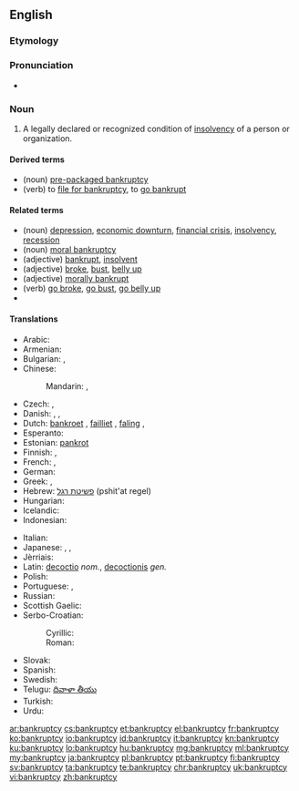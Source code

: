 ==English==
{{wikipedia}}

===Etymology===
{{suffix|bankrupt|cy}}

===Pronunciation===
* {{IPA|/ˈbæŋkrʌptsɪ/}}

===Noun===
{{en-noun|bankruptcies}}

# A legally declared or recognized condition of [[insolvency]] of a person or organization.

====Derived terms====
* (noun) [[pre-packaged bankruptcy]]
* (verb) to [[file for bankruptcy]], to [[go bankrupt]]

====Related terms====
* (noun) [[depression]],  [[economic downturn]], [[financial crisis]], [[insolvency]], [[recession]]
* (noun) {{qualifier|figuratively}} [[moral bankruptcy]]
* (adjective) [[bankrupt]], [[insolvent]]
* (adjective) {{qualifier|slang}} [[broke]], [[bust]], [[belly up]]
* (adjective) {{qualifier|figuratively}}  [[morally bankrupt]]
* (verb) {{qualifier|slang}} [[go broke]], [[go bust]], [[go belly up]]
*

====Translations====
{{trans-top|legally declared or recognized condition of insolvency}}
* Arabic: {{t-|ar|إفلاس|m|tr='iflaas}}
* Armenian: {{t-|hy|սնանկացում|tr=snankac’um}}
* Bulgarian: {{t+|bg|фалит|tr=falit}},  {{t+|bg|банкрут|tr=bankrut}}
* Chinese:
*: Mandarin: {{t-|cmn|破產|sc=Hani}},  {{t-|cmn|破产|tr=pòchǎn|sc=Hani}}
* Czech: {{t-|cs|úpadek|m}}, {{t-|cs|bankrot|m}}
* Danish: {{t-|da|bankerot|c}}, {{t-|da|fallit|c}}, {{t-|da|konkurs|c}}
* Dutch: [[bankroet]] {{n}}, [[failliet]] {{n}}, [[faling]] {{f}},  {{t-|nl|surseance van betaling|m|f}}
* Esperanto: {{t-|eo|bankroto}}
* Estonian: [[pankrot]]
* Finnish: {{t+|fi|konkurssi}}, {{t-|fi|vararikko}}
* French: {{t+|fr|faillite|f}}, {{t|fr|banqueroute}}
* German: {{t+|de|Bankrott|m}}
* Greek: {{t+|el|πτώχευση|f|tr=ptóchefsi}}, {{t+|el|χρεωκοπία|f|tr=chreokopía}}
* Hebrew: [[פשיטת רגל]] (pshit'at regel) {{f}}
* Hungarian: {{t+|hu|csőd}}
* Icelandic: {{t+|is|gjaldþrot}}
* Indonesian: {{t+|id|bangkrut}}
{{trans-mid}}
* Italian: {{t-|it|bancarotta}}
* Japanese: {{t+|ja|破産|tr=はさん, hasan}},  {{t+|ja|破綻|tr=はたん, hatan}},  {{t+|ja|倒産|tr=とうさん, tōsan}}
* Jèrriais: {{tø|roa-jer|banqueroute|f}}
* Latin: [[decoctio]] ''nom.'', [[decoctionis]] ''gen.''
* Polish: {{t+|pl|bankructwo|n}}
* Portuguese: {{t+|pt|falência|f}}, {{t-|pt|bancarrota|f}}
* Russian: {{t+|ru|банкротство|n|tr=bankrótstvo}}
* Scottish Gaelic: {{t-|gd|briseadh|m}}
* Serbo-Croatian:
*: Cyrillic: {{t-|sh|стечај|m|alt=сте̏ча̄ј|sc=Cyrl}}
*: Roman: {{t-|sh|stȅčāj|m}}
* Slovak: {{t-|sk|bankrot|m}}
* Spanish: {{t-|es|bancarrota|f}}
* Swedish: {{t+|sv|konkurs|c}}
* Telugu: [[దివాళా తీయు]]
* Turkish: {{t+|tr|iflas}}
* Urdu: {{t-|ur|دیوالیہ پن|m}}
{{trans-bottom}}

[[ar:bankruptcy]]
[[cs:bankruptcy]]
[[et:bankruptcy]]
[[el:bankruptcy]]
[[fr:bankruptcy]]
[[ko:bankruptcy]]
[[io:bankruptcy]]
[[id:bankruptcy]]
[[it:bankruptcy]]
[[kn:bankruptcy]]
[[ku:bankruptcy]]
[[lo:bankruptcy]]
[[hu:bankruptcy]]
[[mg:bankruptcy]]
[[ml:bankruptcy]]
[[my:bankruptcy]]
[[ja:bankruptcy]]
[[pl:bankruptcy]]
[[pt:bankruptcy]]
[[fi:bankruptcy]]
[[sv:bankruptcy]]
[[ta:bankruptcy]]
[[te:bankruptcy]]
[[chr:bankruptcy]]
[[uk:bankruptcy]]
[[vi:bankruptcy]]
[[zh:bankruptcy]]